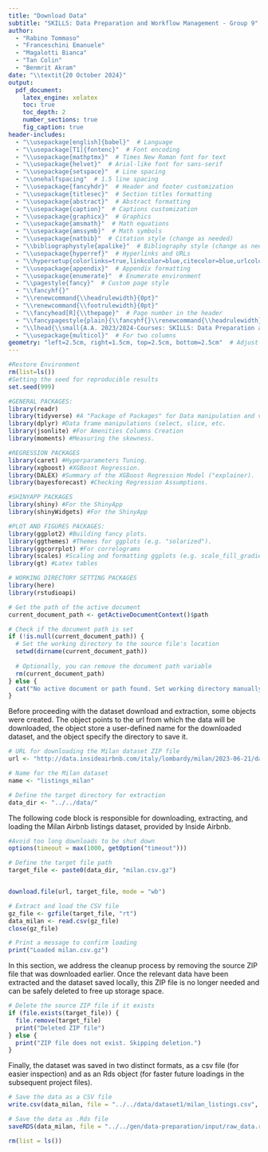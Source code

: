 ---
title: "Download Data"
subtitle: "SKILLS: Data Preparation and Workflow Management - Group 9"
author:
  - "Rabino Tommaso"
  - "Franceschini Emanuele"
  - "Magalotti Bianca"
  - "Tan Colin"
  - "Benmrit Akram"
date: "\\textit{20 October 2024}"
output:
  pdf_document:
    latex_engine: xelatex
    toc: true
    toc_depth: 2
    number_sections: true
    fig_caption: true
header-includes:
  - "\\usepackage[english]{babel}"  # Language
  - "\\usepackage[T1]{fontenc}"  # Font encoding
  - "\\usepackage{mathptmx}"  # Times New Roman font for text
  - "\\usepackage{helvet}"  # Arial-like font for sans-serif
  - "\\usepackage{setspace}"  # Line spacing
  - "\\onehalfspacing"  # 1.5 line spacing
  - "\\usepackage{fancyhdr}"  # Header and footer customization
  - "\\usepackage{titlesec}"  # Section titles formatting
  - "\\usepackage{abstract}"  # Abstract formatting
  - "\\usepackage{caption}"  # Captions customization
  - "\\usepackage{graphicx}"  # Graphics
  - "\\usepackage{amsmath}"  # Math equations
  - "\\usepackage{amssymb}"  # Math symbols
  - "\\usepackage{natbib}"  # Citation style (change as needed)
  - "\\bibliographystyle{apalike}"  # Bibliography style (change as needed)
  - "\\usepackage{hyperref}"  # Hyperlinks and URLs
  - "\\hypersetup{colorlinks=true,linkcolor=blue,citecolor=blue,urlcolor=blue}"
  - "\\usepackage{appendix}"  # Appendix formatting
  - "\\usepackage{enumerate}"  # Enumerate environment
  - "\\pagestyle{fancy}"  # Custom page style
  - "\\fancyhf{}"
  - "\\renewcommand{\\headrulewidth}{0pt}"
  - "\\renewcommand{\\footrulewidth}{0pt}"
  - "\\fancyhead[R]{\\thepage}"  # Page number in the header
  - "\\fancypagestyle{plain}{\\fancyhf{}\\renewcommand{\\headrulewidth}{0pt}}"
  - "\\lhead{\\small{A.A. 2023/2024-Courses: SKILLS: Data Preparation and Workflow Management}}"
  - "\\usepackage{multicol}"  # For two columns
geometry: "left=2.5cm, right=1.5cm, top=2.5cm, bottom=2.5cm"  # Adjust margins
---

```{r, include=FALSE}
#Restore Environment
rm(list=ls())
#Setting the seed for reproducible results
set.seed(999)
```

```{r, include=FALSE}
#GENERAL PACKAGES:
library(readr)
library(tidyverse) #A "Package of Packages" for Data manipulation and visualization (includes magrittr, lubridate, purrr, tidyr, etc.).
library(dplyr) #Data frame manipulations (select, slice, etc.
library(jsonlite) #For Amenities Columns Creation
library(moments) #Measuring the skewness.

#REGRESSION PACKAGES
library(caret) #Hyperparameters Tuning. 
library(xgboost) #XGBoost Regression. 
library(DALEX) #Summary of the XGBoost Regression Model ("explainer).
library(bayesforecast) #Checking Regression Assumptions.

#SHINYAPP PACKAGES
library(shiny) #For the ShinyApp
library(shinyWidgets) #For the ShinyApp

#PLOT AND FIGURES PACKAGES:
library(ggplot2) #Building fancy plots.
library(ggthemes) #Themes for ggplots (e.g. "solarized").
library(ggcorrplot) #For correlograms
library(scales) #Scaling and formatting ggplots (e.g. scale_fill_gradient()).
library(gt) #Latex tables

# WORKING DIRECTORY SETTING PACKAGES
library(here)
library(rstudioapi)
```


```{r, include=FALSE}
# Get the path of the active document
current_document_path <- getActiveDocumentContext()$path

# Check if the document path is set
if (!is.null(current_document_path)) {
  # Set the working directory to the source file's location
  setwd(dirname(current_document_path))
  
  # Optionally, you can remove the document path variable
  rm(current_document_path)
} else {
  cat("No active document or path found. Set working directory manually.\n")
}
```



\newpage

\section{Preliminary settings}
Before proceeding with the dataset download and extraction, some objects were created. The \texttt{url} object points to the url from which the data will be downloaded, the \texttt{name} object store a user-defined name for the downloaded dataset, and the \texttt{data\_dir} object specify the directory to save it.

```{r}
# URL for downloading the Milan dataset ZIP file
url <- "http://data.insideairbnb.com/italy/lombardy/milan/2023-06-21/data/listings.csv.gz"

# Name for the Milan dataset
name <- "listings_milan"

# Define the target directory for extraction
data_dir <- "../../data/"
```


\section{Download and Extraction}
The following code block is responsible for downloading, extracting, and loading the Milan Airbnb listings dataset, provided by Inside Airbnb.

```{r}
#Avoid too long downloads to be shut down
options(timeout = max(1000, getOption("timeout")))

# Define the target file path
target_file <- paste0(data_dir, "milan.csv.gz")


download.file(url, target_file, mode = "wb")

# Extract and load the CSV file
gz_file <- gzfile(target_file, "rt")
data_milan <- read.csv(gz_file)
close(gz_file)

# Print a message to confirm loading
print("Loaded milan.csv.gz")
```

\section{Delete Source ZIP Files}
In this section, we address the cleanup process by removing the source ZIP file that was downloaded earlier. Once the relevant data have been extracted and the dataset saved locally, this ZIP file is no longer needed and can be safely deleted to free up storage space.
```{r}
# Delete the source ZIP file if it exists
if (file.exists(target_file)) {
  file.remove(target_file)
  print("Deleted ZIP file")
} else {
  print("ZIP file does not exist. Skipping deletion.")
}
```



\section{Save the dataset}
Finally, the dataset was saved in two distinct formats, as a csv file (for easier inspection) and as an Rds object (for faster future loadings in the subsequent project files).
```{r}
# Save the data as a CSV file
write.csv(data_milan, file = "../../data/dataset1/milan_listings.csv", fileEncoding = "UTF-8", row.names = FALSE)

# Save the data as .Rds file
saveRDS(data_milan, file = "../../gen/data-preparation/input/raw_data.rds")
```


```{r, include=FALSE}
rm(list = ls())
```

